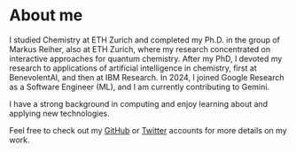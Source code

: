 # About me

I studied Chemistry at ETH Zurich and completed my Ph.D. in the group of Markus Reiher, also at ETH Zurich, where my research concentrated on interactive approaches for quantum chemistry.
After my PhD, I devoted my research to applications of artificial intelligence in chemistry, first at BenevolentAI, and then at IBM Research.
In 2024, I joined Google Research as a Software Engineer (ML), and I am currently contributing to Gemini.

I have a strong background in computing and enjoy learning about and applying new technologies. 

Feel free to check out my [GitHub](https://github.com/avaucher) or [Twitter](https://twitter.com/acvaucher) accounts for more details on my work.
